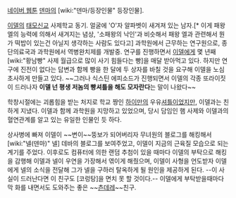[[네이버 웹툰]] [[덴마]]의 [wiki:"덴마/등장인물" 등장인물].

[[이델]]의 [[태모신교]] 사제학교 동기. 얼굴에 'O'자 알파벳이 새겨져 있는 남자.[* 이게 패왕 엘의 능력에 의해서 새겨지는 념상, '소패왕의 낙인'과 비슷해서 패왕 엘과 관련해서 뭔가 떡밥이 있는건 아닐지 생각하는 사람도 있다고] 과학원에서 근무하는 연구원으로, 종단의료국과 과학원에서 역병완치제를 개발중. 연구를 진행하면서 [[이델]]에게 몇 년째 [wiki:"황남빵" 사제 월급으로 많이 사기 힘들다는 빵]을 매달 받아먹고 있다. 하지만 연구에 진전이 없다는 답변과 함께 빵을 한 달에 두 상자를 바칠 것을 요구해 이델을 노심초사하게 만들고 있다. ~~그러나 식스틴 에피소드가 진행되면서 이델의 각종 또라이짓이 드러나자 '''이델 넌 평생 저놈의 빵셔틀을 해도 모자란다'''는 말이 나왔다~~

학창시절에는 괴롭힘을 받는 처지로 학교 짱인 [[하이만]]의 우유[[셔틀]]이었지만, 이델과는 친하게 지냈다. 이델과 함께 과학원을 지망하고 있었으며, 당시 담임인 햄 사제와 이델과의 혈연관계를 알고 있는 유일한 인물인 듯 하다.

상사병에 빠져 이델이 ~~변이~~뚱보가 되어버리자 무녀원의 블로그를 해킹해서 [wiki:"넬(덴마)" 넬] 데바의 블로그를 보여주었고, 이델이 지금의 근육질 모습으로 되는 계기를 주었다. 이후로도 컴퓨터에 의한 랜덤 추첨이 있을 때마다 이델의 부탁으로 해킹을 감행해 이델과 넬이 우연을 가장해서 엮이게 해줬으며, 이델이 사형을 언도받자 이델에게 넬의 소식을 전달해 그가 넬을 구하러 탈옥하게 될 원인을 제공하게 된다. --이 사실이 드러난다면 이 친구도 [코렁탕]을 면치 못 할 것이다.-- 이델에게 부탁받을때마다 막 화를 내면서도 도와주는 좋은 ~~[[츤데레]]~~친구.

